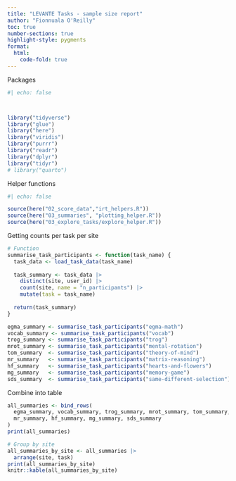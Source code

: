 ```yaml
---
title: "LEVANTE Tasks - sample size report"
author: "Fionnuala O'Reilly"
toc: true
number-sections: true
highlight-style: pygments
format:
  html: 
    code-fold: true
---
```


Packages

```r

#| echo: false



library("tidyverse")
library("glue")
library("here")
library("viridis")
library("purrr")
library("readr")
library("dplyr")
library("tidyr")
# library("quarto")

```

Helper functions

```r

#| echo: false

source(here("02_score_data","irt_helpers.R"))
source(here("03_summaries", "plotting_helper.R"))
source(here("03_explore_tasks/explore_helper.R"))
```

Getting counts per task per site

```r
# Function
summarise_task_participants <- function(task_name) {
  task_data <- load_task_data(task_name)
  
  task_summary <- task_data |>
    distinct(site, user_id) |>
    count(site, name = "n_participants") |>
    mutate(task = task_name)
  
  return(task_summary)
}

egma_summary <- summarise_task_participants("egma-math")
vocab_summary <- summarise_task_participants("vocab")
trog_summary <- summarise_task_participants("trog")
mrot_summary <- summarise_task_participants("mental-rotation")
tom_summary  <- summarise_task_participants("theory-of-mind")
mr_summary   <- summarise_task_participants("matrix-reasoning")
hf_summary   <- summarise_task_participants("hearts-and-flowers")
mg_summary   <- summarise_task_participants("memory-game")
sds_summary  <- summarise_task_participants("same-different-selection")

```

Combine into table

```r
all_summaries <- bind_rows(
  egma_summary, vocab_summary, trog_summary, mrot_summary, tom_summary,
  mr_summary, hf_summary, mg_summary, sds_summary
)
print(all_summaries)

# Group by site
all_summaries_by_site <- all_summaries |>
  arrange(site, task)
print(all_summaries_by_site)
knitr::kable(all_summaries_by_site)


```

